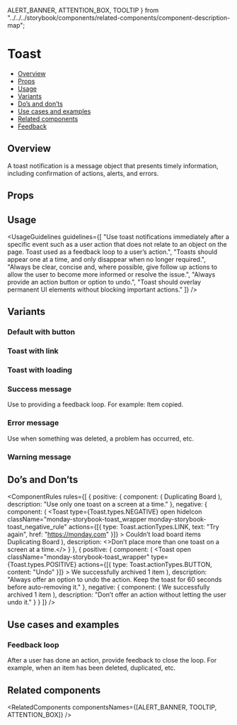   ALERT_BANNER,
  ATTENTION_BOX,
  TOOLTIP
} from "../../../storybook/components/related-components/component-description-map";

<Meta of={ToastStories} />

# Toast

- [Overview](#overview)
- [Props](#props)
- [Usage](#usage)
- [Variants](#variants)
- [Do’s and don’ts](#dos-and-donts)
- [Use cases and examples](#use-cases-and-examples)
- [Related components](#related-components)
- [Feedback](#feedback)

## Overview

A toast notification is a message object that presents timely information, including confirmation of actions, alerts, and errors.

<Canvas>
  <Story of={ToastStories.Overview} />
</Canvas>

## Props

<PropsTable />

## Usage

<UsageGuidelines
  guidelines={[
    "Use toast notifications immediately after a specific event such as a user action that does not relate to an object on the page. Toast used as a feedback loop to a user’s action.",
    "Toasts should appear one at a time, and only disappear when no longer required.",
    "Always be clear, concise and, where possible, give follow up actions to allow the user to become more informed or resolve the issue.",
    "Always provide an action button or option to undo.",
    "Toast should overlay permanent UI elements without blocking important actions."
  ]}
/>

<TipAlertBanner />

## Variants

### Default with button

<Canvas>
  <Story of={ToastStories.DefaultWithButton} />
</Canvas>

### Toast with link

<Canvas>
  <Story of={ToastStories.ToastWithLink} />
</Canvas>

### Toast with loading

<Canvas>
  <Story of={ToastStories.ToastWithLoading} />
</Canvas>

### Success message

Use to providing a feedback loop. For example: Item copied.

<Canvas>
  <Story of={ToastStories.SuccessMessage} />
</Canvas>

### Error message

Use when something was deleted, a problem has occurred, etc.

<Canvas>
  <Story of={ToastStories.ErrorMessage} />
</Canvas>

### Warning message

<Canvas>
  <Story of={ToastStories.WarningMessage} />
</Canvas>

## Do’s and Don’ts

<ComponentRules
  rules={[
    {
      positive: {
        component: (
          <Toast open className="monday-storybook-toast_wrapper" hideIcon type={Toast.types.POSITIVE}>
            Duplicating Board
          </Toast>
        ),
        description: "Use only one toast on a screen at a time."
      },
      negative: {
        component: (
          <Flex direction={Flex.directions.COLUMN} gap={Flex.gaps.SMALL}>
            <Toast
              type={Toast.types.NEGATIVE}
              open
              hideIcon
              className="monday-storybook-toast_wrapper monday-storybook-toast_negative_rule"
              actions={[{ type: Toast.actionTypes.LINK, text: "Try again", href: "https://monday.com" }]}
            >
              Couldn’t load board items
            </Toast>
            <Toast
              type={Toast.types.POSITIVE}
              className="monday-storybook-toast_wrapper monday-storybook-toast_negative_rule"
              hideIcon
              text="Duplicating Board"
              open
            >
              Duplicating Board
            </Toast>
          </Flex>
        ),
        description: <>Don’t place more than one toast on a screen at a time.</>
      }
    },
    {
      positive: {
        component: (
          <Toast
            open
            className="monday-storybook-toast_wrapper"
            type={Toast.types.POSITIVE}
            actions={[{ type: Toast.actionTypes.BUTTON, content: "Undo" }]}
          >
            We successfully archived 1 item
          </Toast>
        ),
        description: "Always offer an option to undo the action. Keep the toast for 60 seconds before auto-removing it."
      },
      negative: {
        component: (
          <Toast open className="monday-storybook-toast_wrapper" type={Toast.types.POSITIVE}>
            We successfully archived 1 item
          </Toast>
        ),
        description: "Don’t offer an action without letting the user undo it."
      }
    }
  ]}
/>

## Use cases and examples

### Feedback loop

After a user has done an action, provide feedback to close the loop. For example, when an item has been deleted, duplicated, etc.

<Canvas>
  <Story of={ToastStories.FeedbackLoop} />
</Canvas>

## Related components

<RelatedComponents componentsNames={[ALERT_BANNER, TOOLTIP, ATTENTION_BOX]} />
